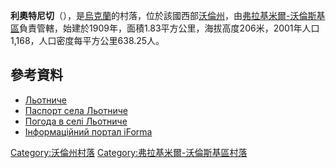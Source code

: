 {{coord|50|51|47|N|24|21|21|E|scale:30000|display=title}}

'''利奧特尼切'''（{{lang-uk|Льотниче}}），是[[烏克蘭|烏克蘭]]的村落，位於該國西部[[沃倫州|沃倫州]]，由[[弗拉基米爾-沃倫斯基區|弗拉基米爾-沃倫斯基區]]負責管轄，始建於1909年，面積1.83平方公里，海拔高度206米，2001年人口1,168，人口密度每平方公里638.25人。

==參考資料==
* [http://gska2.rada.gov.ua/pls/z7502/A005?rdat1=21.03.2008&rf7571=4717 Льотниче]{{dead link|date=2017年11月 |bot=InternetArchiveBot |fix-attempted=yes }}
* [https://web.archive.org/web/20140314194310/http://www.vvadm.gov.ua/ukr/miscevi%20rady/lotnyche.html Паспорт села Льотниче]
* [http://weather.in.ua/ua/volynskaja/14118 Погода в селі Льотниче]{{Wayback|url=http://weather.in.ua/ua/volynskaja/14118 |date=20160305214719 }}
* [https://web.archive.org/web/20100125080655/http://old.iforma.com.ua/classifiers/uk/koatuu Інформаційний портал iForma]

[[Category:沃倫州村落|Category:沃倫州村落]]
[[Category:弗拉基米爾-沃倫斯基區村落|Category:弗拉基米爾-沃倫斯基區村落]]


{{Volyn-geo-stub}}